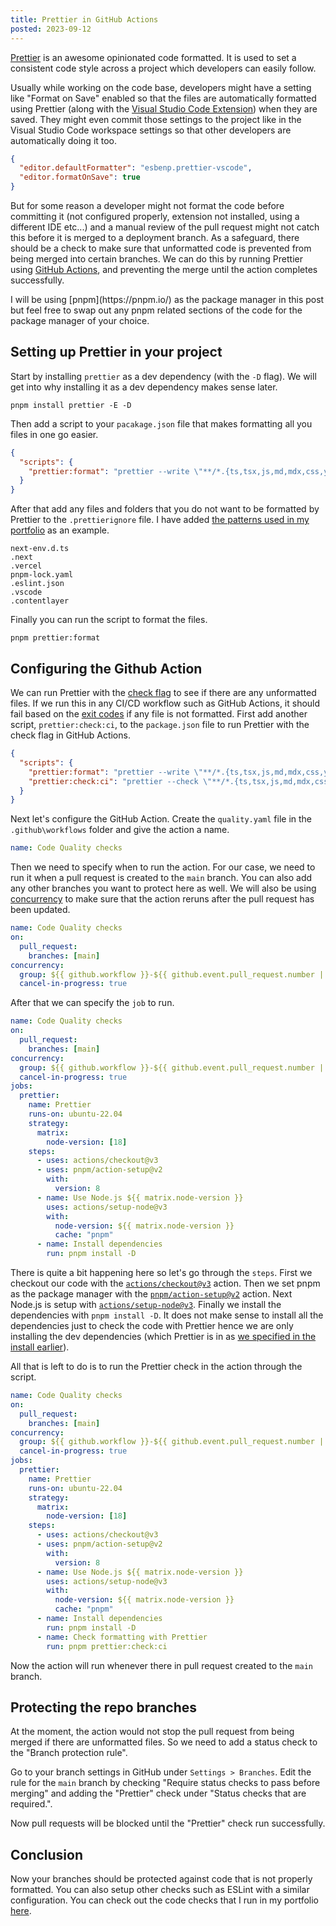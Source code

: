 ```yaml
---
title: Prettier in GitHub Actions
posted: 2023-09-12
---
```


[Prettier](https://prettier.io/) is an awesome opinionated code formatted. It is used to set a consistent code style across a project which developers can easily follow.

Usually while working on the code base, developers might have a setting like "Format on Save" enabled so that the files are automatically formatted using Prettier (along with the [Visual Studio Code Extension](https://marketplace.visualstudio.com/items?itemName=esbenp.prettier-vscode)) when they are saved. They might even commit those settings to the project like in the Visual Studio Code workspace settings so that other developers are automatically doing it too.

```json title=".vscode\settings.json"
{
  "editor.defaultFormatter": "esbenp.prettier-vscode",
  "editor.formatOnSave": true
}
```

But for some reason a developer might not format the code before committing it (not configured properly, extension not installed, using a different IDE etc...) and a manual review of the pull request might not catch this before it is merged to a deployment branch. As a safeguard, there should be a check to make sure that unformatted code is prevented from being merged into certain branches. We can do this by running Prettier using [GitHub Actions](https://github.com/features/actions), and preventing the merge until the action completes successfully.

<Callout type="info">
  I will be using [pnpm](https://pnpm.io/) as the package manager in this post
  but feel free to swap out any pnpm related sections of the code for the
  package manager of your choice.
</Callout>

## Setting up Prettier in your project

Start by installing `prettier` as a dev dependency (with the `-D` flag). We will get into why installing it as a dev dependency makes sense later.

```shell
pnpm install prettier -E -D
```

Then add a script to your `pacakage.json` file that makes formatting all you files in one go easier.

```json title="package.json" {3}
{
  "scripts": {
    "prettier:format": "prettier --write \"**/*.{ts,tsx,js,md,mdx,css,yaml}\""
  }
}
```

After that add any files and folders that you do not want to be formatted by Prettier to the `.prettierignore` file. I have added [the patterns used in my portfolio](https://github.com/akhila-ariyachandra/akhilaariyachandra.com/blob/main/.prettierignore) as an example.

```text title=".prettierignore"
next-env.d.ts
.next
.vercel
pnpm-lock.yaml
.eslint.json
.vscode
.contentlayer
```

Finally you can run the script to format the files.

```shell
pnpm prettier:format
```

## Configuring the Github Action

We can run Prettier with the [check flag](https://prettier.io/docs/en/cli.html#--check) to see if there are any unformatted files. If we run this in any CI/CD workflow such as GitHub Actions, it should fail based on the [exit codes](https://prettier.io/docs/en/cli.html#exit-codes) if any file is not formatted. First add another script, `prettier:check:ci`, to the `package.json` file to run Prettier with the check flag in GitHub Actions.

```json title="package.json" {4}
{
  "scripts": {
    "prettier:format": "prettier --write \"**/*.{ts,tsx,js,md,mdx,css,yaml}\"",
    "prettier:check:ci": "prettier --check \"**/*.{ts,tsx,js,md,mdx,css,yaml}\""
  }
}
```

Next let's configure the GitHub Action. Create the `quality.yaml` file in the `.github\workflows` folder and give the action a name.

```yaml title=".github\workflows\quality.yaml"
name: Code Quality checks
```

Then we need to specify when to run the action. For our case, we need to run it when a pull request is created to the `main` branch. You can also add any other branches you want to protect here as well. We will also be using [concurrency](https://docs.github.com/en/actions/using-jobs/using-concurrency) to make sure that the action reruns after the pull request has been updated.

```yaml title=".github\workflows\quality.yaml" {2-7}
name: Code Quality checks
on:
  pull_request:
    branches: [main]
concurrency:
  group: ${{ github.workflow }}-${{ github.event.pull_request.number || github.ref }}
  cancel-in-progress: true
```

After that we can specify the `job` to run.

```yaml title=".github\workflows\quality.yaml" {8-26}
name: Code Quality checks
on:
  pull_request:
    branches: [main]
concurrency:
  group: ${{ github.workflow }}-${{ github.event.pull_request.number || github.ref }}
  cancel-in-progress: true
jobs:
  prettier:
    name: Prettier
    runs-on: ubuntu-22.04
    strategy:
      matrix:
        node-version: [18]
    steps:
      - uses: actions/checkout@v3
      - uses: pnpm/action-setup@v2
        with:
          version: 8
      - name: Use Node.js ${{ matrix.node-version }}
        uses: actions/setup-node@v3
        with:
          node-version: ${{ matrix.node-version }}
          cache: "pnpm"
      - name: Install dependencies
        run: pnpm install -D
```

There is quite a bit happening here so let's go through the `steps`. First we checkout our code with the [`actions/checkout@v3`](https://github.com/actions/checkout/tree/v3/) action. Then we set pnpm as the package manager with the [`pnpm/action-setup@v2`](https://github.com/pnpm/action-setup/tree/v2/) action. Next Node.js is setup with [`actions/setup-node@v3`](https://github.com/actions/setup-node/tree/v3/). Finally we install the dependencies with `pnpm install -D`. It does not make sense to install all the dependencies just to check the code with Prettier hence we are only installing the dev dependencies (which Prettier is in as [we specified in the install earlier](#setting-up-prettier-in-your-project)).

All that is left to do is to run the Prettier check in the action through the script.

```yaml title=".github\workflows\quality.yaml" {27-28}
name: Code Quality checks
on:
  pull_request:
    branches: [main]
concurrency:
  group: ${{ github.workflow }}-${{ github.event.pull_request.number || github.ref }}
  cancel-in-progress: true
jobs:
  prettier:
    name: Prettier
    runs-on: ubuntu-22.04
    strategy:
      matrix:
        node-version: [18]
    steps:
      - uses: actions/checkout@v3
      - uses: pnpm/action-setup@v2
        with:
          version: 8
      - name: Use Node.js ${{ matrix.node-version }}
        uses: actions/setup-node@v3
        with:
          node-version: ${{ matrix.node-version }}
          cache: "pnpm"
      - name: Install dependencies
        run: pnpm install -D
      - name: Check formatting with Prettier
        run: pnpm prettier:check:ci
```

Now the action will run whenever there in pull request created to the `main` branch.

## Protecting the repo branches

At the moment, the action would not stop the pull request from being merged if there are unformatted files. So we need to add a status check to the "Branch protection rule".

Go to your branch settings in GitHub under `Settings > Branches`. Edit the rule for the `main` branch by checking "Require status checks to pass before merging" and adding the "Prettier" check under "Status checks that are required.".

<PostImage
  src="/posts/prettier-in-github-actions/settings.png"
  title="A picture of the branch protection rules"
  width={1110}
  height={1043}
/>

Now pull requests will be blocked until the "Prettier" check run successfully.

<PostImage
  src="/posts/prettier-in-github-actions/successful_check.png"
  title="A picture a successful check in the pull request"
  width={914}
  height={310}
/>

## Conclusion

Now your branches should be protected against code that is not properly formatted. You can also setup other checks such as ESLint with a similar configuration. You can check out the code checks that I run in my portfolio [here](https://github.com/akhila-ariyachandra/akhilaariyachandra.com/tree/main/.github/workflows).
